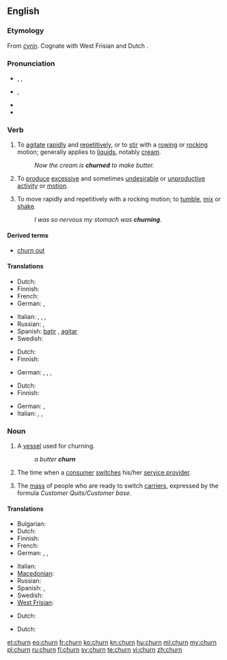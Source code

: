 ==English==

===Etymology===
From {{etyl|ang}} ''[[cyrin|ċyrin]]''. Cognate with West Frisian {{term|tsjerne}} and Dutch {{term|karnen}}.

===Pronunciation===
* {{a|UK}} {{enPR|chû(r)n}}, {{IPA|/tʃɜː(r)n/}}, {{SAMPA|/tS3:(r)n/}}
* {{a|US}} {{IPA|/tʃɚn/}}, {{SAMPA|/tS@`n/}}
* {{audio|en-us-churn.ogg|Audio (US)}}
* {{rhymes|ɜː(r)n}}

===Verb===
{{en-verb}}

# {{transitive}} To [[agitate]] [[rapid]]ly and [[repetitive]]ly, or to [[stir]] with a [[row]]ing or [[rock]]ing motion; generally applies to [[liquid]]s, notably [[cream]].
#: ''Now the cream is '''churned''' to make butter.''
# {{transitive|figuratively}} To [[produce]] [[excessive]] and sometimes [[undesirable]] or [[unproductive]] [[activity]] or [[motion]].
# {{intransitive}} To move rapidly and repetitively with a rocking motion; to [[tumble]], [[mix]] or [[shake]].
#: ''I was so nervous my stomach was '''churning'''.''

====Derived terms====
* [[churn out]]

====Translations====
{{trans-top|agitate rapidly}}
* Dutch: {{t+|nl|karnen}} {{italbrac|butter}}
* Finnish: {{t+|fi|kirnuta}}
* French: {{t+|fr|baratter}}
* German: {{t+|de|durchschütteln}}, {{t-|de|aufwühlen}}
{{trans-mid}}
* Italian: {{t-|it|frullare}}, {{t|it|sbattere}}, {{t|it|ribollire}}, {{t|it|spumeggiare}}
* Russian: {{t+|ru|сбивать}}, {{t|ru|взбивать|sc=Cyrl}}
* Spanish: [[batir]] {{italbrac|butter}}, [[agitar]] {{italbrac|water}}
* Swedish: {{t|sv|kärna}}
{{trans-bottom}}

{{trans-top|figuratively: produce excessive motion}}
* Dutch: {{t-|nl|woelen}}
* Finnish: {{t|fi|hämmentää}}
{{trans-mid}}
* German: {{t+|de|wusseln}}, {{t+|de|rütteln}}, {{t+|de|wühlen}},
{{trans-bottom}}

{{trans-top|tumble}}
* Dutch: {{t-|nl|woelen}}
* Finnish: {{t+|fi|velloa}}
{{trans-mid}}
* German: {{t+|de|durchschütteln}}, {{t-|de|aufwühlen}}
* Italian: {{t|it|spumeggiare}}, {{t|it|frullare}}, {{t|it|ribollire}}
{{trans-bottom}}

===Noun===
{{en-noun}}

# A [[vessel]] used for churning.
#: ''a butter '''churn'''''
# {{context|telecommunications}} The time when a [[consumer]] [[switch]]es his/her [[service provider]].
# {{context|telecommunications}} The [[mass]] of people who are ready to switch [[carrier]]s, expressed by the formula ''Customer Quits/Customer base''.

====Translations====
{{trans-top|vessel for churning}}
* Bulgarian: {{t|bg|буталка|f}}
* Dutch: {{t|nl|botervat|n}}
* Finnish: {{t-|fi|kirnu}}
* French: {{t+|fr|baratte|f}}
* German: {{t+|de|Rührtrommel|f}}, {{t+|de|Butterfass|n}}, {{t+|de|Butterfertiger|m}}
{{trans-mid}}
* Italian: {{t|it|zangola}}
* [[Macedonian]]: {{t|mk|бутин|m|tr=bútin}}
* Russian: {{t+|ru|маслобойка|f}}
* Spanish: {{t-|es|mantequera|f}} {{italbrac|butter}}, {{t+|es|lechera|f}} {{italbrac|milk}}
* Swedish: {{t|sv|kärna|c}}
* [[West Frisian]]: {{t-|fy|tsjerne|c|xs=West Frisian}}
{{trans-bottom}}

{{trans-top|time when customer switches provider}}
* Dutch: {{t-|nl|overstap|m}}
{{trans-mid}}
{{trans-bottom}}

{{trans-top|people ready to switch carrier}}
* Dutch: {{t|nl|overstapkandidaten|p}}
{{trans-mid}}
{{trans-bottom}}

[[et:churn]]
[[eo:churn]]
[[fr:churn]]
[[ko:churn]]
[[kn:churn]]
[[hu:churn]]
[[ml:churn]]
[[my:churn]]
[[pl:churn]]
[[ru:churn]]
[[fi:churn]]
[[sv:churn]]
[[te:churn]]
[[vi:churn]]
[[zh:churn]]